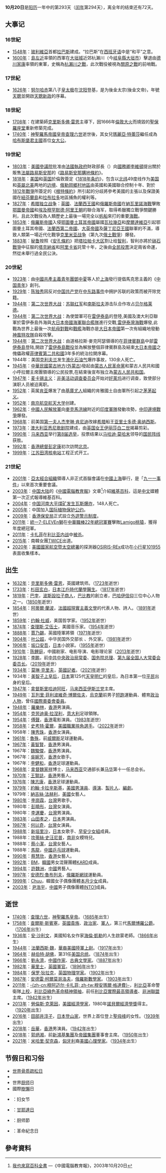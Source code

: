 {{DayInMonth|10}}

'''10月20日'''是[[阳历|阳历]]一年中的第293天（[[闰年|闰年]]第294天），离全年的结束还有72天。

== 大事记 ==
=== 16世紀 ===
* [[1548年|1548年]]：[[玻利維亞|玻利維亞]]首都[[拉巴斯|拉巴斯]]建成。“拉巴斯”在[[西班牙语|西班牙语]]中是“和平”之意。
* [[1600年|1600年]]：[[島左近|島左近]]率領的西軍在[[大垣城|大垣城]]近郊杭瀨川（今[[岐阜縣|岐阜縣]][[大垣市|大垣市]]）擊退由[[德川家康|德川家康]]率領的東軍，史稱為[[杭瀨川之戰|杭瀨川之戰]]，此次戰役被視為[[關原之戰|關原之戰]]的前哨戰。

=== 17世紀 ===
* [[1626年|1626年]]：[[愛新覺羅·努爾哈赤|努尔哈赤]]第八子[[愛新覺羅·皇太極|皇太极]]在[[沈阳|沈阳]]登基，是为後金太宗(後金文帝)，年號[[天聰|天聰]]並開啟[[天聰新政|天聰新政]]的序幕。

=== 18世紀 ===
* [[1708年|1708年]]：在建築師[[克里斯多佛·雷恩|克里斯多佛·雷恩]]主導下，因1666年[[倫敦大火|倫敦大火]]而燒毀的[[聖保羅座堂|聖保羅座堂]]重新修築完成。
* [[1740年|1740年]]：[[神聖羅馬帝國皇帝|神聖羅馬帝國皇帝]][[查理六世_(神聖羅馬帝國)|查理六世]]逝世後，其女兒[[瑪麗亞·特蕾莎|瑪麗亞·特蕾莎]]繼任成為[[哈布斯堡君主國|哈布斯堡君主國]]首位[[女大公|女大公]]。

=== 19世紀 ===
* [[1803年|1803年]]：[[美國參議院|美國參議院]]批准由[[執政府|法國執政府]]財政部長{{Link-en|巴貝馬霸侯爵|François Barbé-Marbois}}（{{lang|fr|marquis de Barbé-Marbois}}）向[[美國國務卿|國務卿]][[羅伯特·R·李維頓|李維頓]]提出關於販售[[法屬路易斯安那|法屬路易斯安那]]的《[[路易斯安那購地|路易斯安那購地條約]]》。
* [[1818年|1818年]]：[[美国|美国]]和[[英国|英国]]於倫敦簽定《[[1818年条约|1818年条约]]》，包含以[[北纬|北纬]]49度线作为[[美国|美国]]和[[英屬北美|英屬北美]]两地的[[美加邊境|边境]]、[[俄勒岡鄉村地區|俄勒岡鄉村地區]]由英國和美國聯合控制十年、對於[[1812年戰爭|1812年戰爭]]所簽定的《[[根特條約|根特條約]]》所引起的分歧將參考美國的主張以及保證美國在[[紐芬蘭島|紐芬蘭島]]和[[拉布拉多|拉布拉多]]地區捕魚的權利等。
* [[1827年|1827年]]：[[希腊独立战争|希腊独立战争]]：[[英國|英國]]、[[法蘭西王國|法蘭西王國]]和[[俄羅斯帝國|俄羅斯帝國]]在[[納瓦里諾海戰|納瓦里諾海戰]]擊敗[[鄂圖曼帝國|鄂圖曼帝國]]和[[埃及|埃及]][[穆罕默德·阿里王朝|穆罕默德·阿里王朝]]的聯合海军，取得希臘獨立戰爭關鍵勝利，且此次戰役為人類歷史上最後一場完全以[[帆船|帆船]]來打的重要[[海戰|海戰]]。
* [[1853年|1853年]]：[[俄羅斯帝國|俄羅斯帝國]]入侵[[鄂圖曼土耳其帝國|鄂圖曼土耳其帝國]]屬國[[瓦拉幾亞|瓦拉幾亞]]和[[摩爾達維亞|摩爾達維亞]]引起鄂圖曼土耳其帝國、[[法蘭西第二帝國|法蘭西第二帝國]]、[[大英帝國|大英帝國]]及[[薩丁尼亞王國|薩丁尼亞王國]]聯軍的不滿，導致人類第一場近代化戰爭[[克里米亚战争|克里米亚战争]]（第九次[[俄土戰爭|俄土戰爭]]）爆發。
* [[1883年|1883年]]：[[秘鲁|秘鲁]]按照《[[安孔條約|安孔條約]]》把[[塔拉帕卡大区|塔拉帕卡大区]]割让给[[智利|智利]]，智利亦將於[[硝石戰爭|硝石戰爭]]中征服的[[塔克納省|塔克納省]]和[[阿里卡省|阿里卡省]]託管十年，之後由[[全民投票|全民投票]]決定兩省命運，然從未舉行過全民公決。

=== 20世紀 ===
* [[1923年|1923年]]：由[[中國共產主義青年團|中國共產主義青年團]][[鄧中夏|鄧中夏]]等人於[[上海|上海]]發行提倡馬克思主義的《[[中国青年|中国青年]]》創刊。
* [[1929年|1929年]]：[[陈独秀|陈独秀]]因反对[[中国共产党|中国共产党]]在[[中东路事件|中东路事件]]中拥护苏联的政策而被开除党籍。
* [[1944年|1944年]]：[[第二次世界大战|第二次世界大战]]：[[苏联红军|苏联红军]]和[[南斯拉夫|南斯拉夫]]游击队合作攻占[[贝尔格莱德|贝尔格莱德]]。
* [[1944年|1944年]]：[[第二次世界大战|第二次世界大战]]：為使盟軍可在[[雷伊泰島|雷伊泰島]]的登陸,美國及澳大利亞聯軍於雷伊泰島外海與[[大日本帝國海軍|大日本帝國海軍]][[聯合艦隊|聯合艦隊]]進行交戰,[[雷伊泰灣海戰|雷伊泰灣海戰]]爆發,此戰為世界上最後一次[[航母對戰|航母對戰]]和[[戰艦|戰艦]]海戰亦是[[大日本帝國|大日本帝國]]第一次有組織地發動[[神風特攻隊|神風特攻隊]]自殺攻擊。
* [[1944年|1944年]]：[[第二次世界大战|第二次世界大战]]：由道格拉斯·麥克阿瑟領導的在[[菲律賓群島|菲律賓群島]]中部[[雷伊泰島|雷伊泰島]]登陆,開啟了[[雷伊泰島戰役|雷伊泰島戰役]]並為解放整個菲律賓群島及結束[[大日本帝國|大日本帝國]]之傀儡政權[[菲律賓第二共和國|菲律賓第二共和國]]3年多的統治拉開序幕。
* 1944年：美国[[克利夫兰|克利夫兰]]发生[[液化石油气|液化石油气]]爆炸事故，130余人死亡。
* [[1945年|1945年]]：[[中華民國|中華民國]][[蒙古地方|蒙古地方]]([[外蒙古|外蒙古]])發起由[[蒙古人民革命黨|蒙古人民革命黨]]和蒙古人民共和國小呼拉爾主席團領導的公民投票,在結束後宣布独立為[[蒙古人民共和国|蒙古人民共和国]]。
* [[1947年|1947年]]：[[麦卡锡主义|麦卡锡主义]]：[[非美活动调查委员会|非美活动调查委员会]]开始对[[好莱坞|好莱坞]]进行调查，致使部分演职人员被迫离职。
* [[1952年|1952年]]：英属[[肯亚|肯亚]]爆发了由[[基庫尤人|基庫尤人]]組織的肯雅國土自由軍所引起之[[茅茅起义|茅茅起义]]。
* [[1952年|1952年]]：[[南京航空航天大学|南京航空航天大学]]创建。
* [[1962年|1962年]]：[[中國人民解放軍|中國人民解放軍]]向[[麥克馬洪線|麥克馬洪線]]附近的[[印度軍隊|印度軍隊]]發動攻勢，[[中印邊境戰爭|中印邊境戰爭]]爆發。
* [[1968年|1968年]]：前美国[[第一夫人|第一夫人]][[杰奎琳·肯尼迪|杰奎琳·肯尼迪]]改嫁[[希腊|希腊]]船王[[亚里士多德·奥纳西斯|亚里士多德·奥纳西斯]]。
* [[1973年|1973年]]：[[澳大利亚|澳大利亚]][[悉尼歌剧院|悉尼歌剧院]]建成，由[[英国君主|英国女王]][[伊丽莎白二世|伊丽莎白二世]]揭幕剪彩。
* [[1990年|1990年]]：[[马来西亚|马来西亚]]举行[[1990年马来西亚大选|第8届选举]]，投票结果以[[马哈迪·莫哈末|马哈迪·莫哈末]]领导的[[國民陣線|国民阵线]]获胜。
* [[1992年|1992年]]：[[香港總督|香港總督]][[彭定康|彭定康]]初次訪問[[北京|北京]]。
* [[1999年|1999年]]：[[江苏|江苏]][[田湾核电站|田湾核电站]]工程正式开工。

=== 21世紀 ===
* [[2001年|2001年]]：[[亚洲太平洋经济合作组织|亞太經合組織]]領導人非正式首腦會議在[[中國|中國]][[上海|上海]]舉行，是「[[九一一袭击事件|九一一事件]]」以來首次重要會議。
*[[2003年|2003年]]：[[中国大陆|中国大陆]]的《[[中國電腦教育報|中國電腦教育報]]》文章<ref>[http://media.ccidnet.com/media/cce/540/04602.htm 我也來寫百科全書] {{WebCite|url=https://www.webcitation.org/6BjN2YLJB?url=http://media.ccidnet.com/media/cce/540/04602.htm |date=20121027163153 |dateformat=iso }}—《中國電腦教育報》，2003年10月20日</ref>介紹[[維基百科|維基百科]]，這是[[中文|中文]]媒體第一次正式報導維基百科。
* [[2004年|2004年]]：[[中国|中国]][[河南省|河南]][[河南大平矿难|大平煤矿发生瓦斯爆炸]]，148人死亡。
* [[2005年|2005年]]：中国加入[[国际植物保护公约|国际植物保护公约]]。
* [[2009年|2009年]]：[[香港|香港]][[保安局_(香港)|保安局]]正式設立[[外遊警示制度|外遊警示制度]]。
* [[2011年|2011年]]：[[統一7-ELEVEn獅|統一7-ELEVEn獅]]在[[2011年中華職棒總冠軍賽|中華職棒22年總冠軍賽]]擊敗[[Lamigo桃猿|Lamigo桃猿]]，獲得年度總冠軍。
* [[2011年|2011年]]：[[穆阿迈尔·卡扎菲|卡扎菲]]在[[利比亚内战_(2011年)|利比亚内战]]中[[穆阿迈尔·卡扎菲之死|被杀]]。
* [[2015年|2015年]]：南韓女團[[TWICE|TWICE]]出道。
* [[2020年|2020年]]：[[美國國家航空暨太空總署|美國國家航空暨太空總署]]的探測器[[OSIRIS-REx|OSIRIS-REx]]成功在[[小行星101955|小行星101955]]表面收集樣本。

== 出生 ==
* [[1632年|1632年]]：[[克里斯多佛·雷恩|克里斯多佛·雷恩]]，英國建筑师。（[[1723年|1723年]]逝世）
* [[1733年|1733年]]：[[杉田玄白|杉田玄白]]，[[日本|日本]][[江戶時代|江戶時代]][[蘭學|蘭學]][[醫生|醫生]]。（[[1817年|1817年]]逝世）
* [[1819年|1819年]]：[[巴孛|巴孛]]，[[波斯|波斯]][[設拉子|設拉子]][[商人|商人]]，[[巴比教|巴比教]]的創立者，[[巴哈伊信仰|巴哈伊信仰]]三位中心人物之一。（[[1850年|1850年]]逝世）
* [[1854年|1854年]]：[[阿蒂爾·蘭波|阿蒂爾·蘭波]]，[[法國|法國]][[超現實主義文學|超現實主義文學]]的代表人物、詩人。（[[1891年|1891年]]逝世）
* [[1859年|1859年]]：[[约翰·杜威|约翰·杜威]]，美国哲学家。（[[1952年|1952年]]逝世）
* [[1874年|1874年]]：[[查理斯·艾伍士|查理斯·艾伍士]]，美國音乐家。（[[1954年|1954年]]逝世）
* [[1888年|1888年]]：[[賈乃錫|賈乃錫]]，英國陸軍將領（[[1971年|1971年]]逝世）
* [[1904年|1904年]]：[[叶公超|叶公超]]，中华民国外交部长 、外交家。（[[1981年|1981年]]逝世）
* [[1906年|1906年]]：[[坂口安吾|坂口安吾]]，[[日本|日本]]小說家。（[[1955年|1955年]]逝世）
* [[1910年|1910年]]：[[陈鲤庭|陈鲤庭]]，中國剧家、电影导演、电影理论家（[[2013年|2013年]]逝世）
* [[1928年|1928年]]：[[李鹏|李鹏]]，前[[中国共产党中央政治局常务委员会|中共中央政治局常委]]、[[中华人民共和国国务院总理|国务院总理]]、[[第九届全国人民代表大会常务委员会|第九届]][[全国人民代表大会常务委员会委员长|全国人大常委会委员长]]。（[[2019年|2019年]]逝世）
* [[1934年|1934年]]：[[莫琳·克里夫|莫琳·克里夫]]，[[英國|英國]][[記者|記者]]。（[[2021年|2021年]]逝世）
* 1934年：[[美智子上皇后|美智子上皇后]]，[[日本|日本]]第125代[[天皇|天皇]][[明仁|明仁]]的皇后，為日本第一位[[平民|平民]]出身的皇后。
* [[1947年|1947年]]：[[拿督斯里|拿督斯里]][[哈迪阿旺|哈迪阿旺]]，[[马来西亚|马来西亚]][[马来西亚伊斯兰党|伊斯兰党]]主席。
* [[1949年|1949年]]：[[瓦列里·菲利波維奇·博爾佐夫|瓦列里·菲利波維奇·博爾佐夫]]，[[烏克蘭|烏克蘭]]前男子[[短跑|短跑]]運動員、體育[[政治人物|政治人物]]，曾任[[國際奧林匹克委員會|國際奧委會委員]]。
* [[1948年|1948年]]：[[羅樂林|羅樂林]]，[[香港|香港]]男演員。
* [[1954年|1954年]]：[[克劳迪奥·拉涅利|克劳迪奥·拉涅利]]，[[意大利|意大利]]足球領隊。
* [[1954年|1954年]]：[[傅聲|傅聲]]，[[香港|香港]]電影演員。（[[1983年|1983年]]逝世）
* [[1958年|1958年]]：[[史考特·霍爾|史考特·霍爾]]，[[美國|美國]][[職業摔角|職業摔角選手]]。（[[2022年|2022年]]逝世）
* 1958年：[[陳秀珠_(香港)|陳秀珠]]，[[香港|香港]]女演員。
* [[1961年|1961年]]：[[伊恩·拉什|魯殊]]，前[[威爾斯|威爾斯]]足球運動員。
* [[1967年|1967年]]：[[黃智賢_(香港)|黃智賢]]，[[香港|香港]]男演員。
* 1967年：[[魏駿傑|魏駿傑]]，[[香港|香港]]男演員。
* 1967年：[[吳婉芳|吳婉芳]]，[[香港|香港]]女歌手。
* 1967年：[[李健和|李健和]]，[[香港|香港]]足球運動員。
* [[1968年|1968年]]：[[拿督|拿督]][[魏家祥|魏家祥]]博士，[[马来西亚|马来西亚]]交通部长兼[[馬來西亞華人公會|马华]]第十一任总会长。
* [[1970年|1970年]]：[[王賢誌|王賢誌]]，[[香港|香港]]男藝人。
* [[1976年|1976年]]：[[陳志康|陳志康]]，[[香港|香港]]足球運動員。
* [[1979年|1979年]]：[[約翰·卡拉辛斯基|約翰·卡拉辛斯基]]，[[美國|美國]][[男演員|男演員]]、[[導演|導演]]、[[製片人|製片人]]、[[編劇|編劇]]。
* 1979年：[[納吉絲·法赫利|納吉絲·法赫利]]，[[美國|美國]]女藝人。
* [[1980年|1980年]]：[[李崗霖|李崗霖]]，[[台灣|台灣]]男歌手。
* 1980年：[[彭曉彤|彭曉彤]]，[[台灣|台灣]]女演員。
* 1980年：[[李運慶|李運慶]]，[[台灣|台灣]]男演員。
* [[1983年|1983年]]：[[山田孝之|山田孝之]]，[[日本|日本]]男演員。
* [[1987年|1987年]]：[[何以奇|何以奇]]，[[台灣|台灣]]女演員。
* [[1988年|1988年]]：[[新垣里沙|新垣里沙]]，[[日本|日本]]女歌手、[[早安少女組|早安少女組]]成員。
* 1988年：[[坎蒂絲·史汪尼普|坎蒂絲·史汪尼普]]，[[南非|南非]]女模特兒。
* 1988年：[[蔡小潔|蔡小潔]]，[[台灣|台灣]]女藝人。
* 1988年：[[马龙_(乒乓球运动员)|馬龍]]，[[中國|中國]][[乒乓球|乒乓球]]運動員。
* [[1990年|1990年]]：[[蔡慧欣|蔡慧欣]]，[[香港|香港]]女藝人。
* [[1992年|1992年]]：[[BM_(韓國男歌手)|BM]]，[[大韩民国|韓國]]男女混聲團體[[KARD|KARD]]成員。
* [[1994年|1994年]]：[[許魏洲|許魏洲]]，[[中國|中國]]男藝人。
* [[1997年|1997年]]：[[安德烈·魯布列夫_(網球運動員)|安德烈·魯布列夫]]，[[俄羅斯|俄羅斯]][[網球|網球]]運動員。
* [[1999年|1999年]]：[[Chuu|Chuu]]，韓國女子偶像團體[[本月少女|本月少女]]成員。
* [[2003年|2003年]]：[[尹浩宇|尹浩宇]]，[[中國|中國]]男子偶像團體[[INTO1|INTO1]]成員。

== 逝世 ==
* [[1740年|1740年]]：[[查理六世_(神聖羅馬帝國)|查理六世]]，[[神聖羅馬皇帝|神聖羅馬皇帝]]。（[[1685年|1685年]]出生）
* [[1758年|1758年]]：[[第三代馬爾博羅公爵查爾斯·斯賓塞|查爾斯·斯賓塞]]，[[英國|英國]][[貴族|貴族]]、[[政治家|政治家]]、[[軍人|軍人]]，第三代[[馬爾博羅公爵|馬爾博羅公爵]]。（[[1706年|1706年]]出生）
* [[1936年|1936年]]：[[安·沙利文|安·沙利文]]，美國知名女作家[[海倫·凱勒|海倫·凱勒]]的人生啟蒙老師。（[[1866年|1866年]]出生）
* [[1944年|1944年]]：[[法蘭西斯·魏|法蘭西斯·魏]]，[[華裔美國人|華裔美國]][[美國陸軍|陸軍]][[上尉|上尉]]。（[[1917年|1917年]]出生）
* [[1964年|1964年]]：[[赫伯特·胡佛|赫伯特·胡佛]]，第31任[[美国总统|美国总统]]。（[[1874年|1874年]]出生）
* [[1966年|1966年]]：[[劉永濟_(1887年)|劉永濟]]，[[中國|中國]][[作家|作家]]、[[古典文學|古典文學家]]。（[[1887年|1887年]]出生）
* [[1982年|1982年]]：[[華里士|華里士]]，[[英國|英國]][[軍官|軍官]]。（[[1896年|1896年]]出生）
* [[1984年|1984年]]：[[保罗·狄拉克|保罗·狄拉克]]，[[英国|英国]][[物理学家|物理学家]]。（[[1902年|1902年]]出生）
* [[1987年|1987年]]：[[安德雷·柯爾莫哥洛夫|安德雷·柯爾莫哥洛夫]]，[[俄羅斯|俄羅斯]][[數學家|數學家]]。（[[1903年|1903年]]出生）
* [[2011年|2011年]]：[[穆阿迈尔·卡扎菲|-{zh-cn:穆阿迈尔·卡扎菲; zh-tw:穆安瑪爾·格達費}-]]，[[利比亞|利比亞]]革命警衛隊[[上校|上校]]，[[利比亞綠色革命|利比亞綠色革命]][[精神領袖|精神領袖]]，前任[[利比亞國家元首列表|利比亞實際最高領導者]]、[[非洲聯盟|非洲聯盟]]主席。（[[1942年|1942年]]出生）
* [[2013年|2013年]]：[[勞倫斯·克萊因|勞倫斯·克萊因]]，[[美國|美國]][[經濟學家|經濟學家]]，1980年[[諾貝爾經濟學獎|諾貝爾經濟學獎]]得主。（[[1920年|1920年]]出生）
* [[2016年|2016年]]：[[田部井淳子|田部井淳子]]，[[日本|日本]][[登山家|登山家]]，世界上首位登上[[聖母峰|聖母峰]]的女性。（[[1939年|1939年]]出生）
* [[2018年|2018年]]：[[岳華|岳華]]，[[香港|香港]]男演員。（[[1942年|1942年]]出生）
* [[2018年|2018年]]：[[郭炳湘|郭炳湘]]，前[[新鴻基公司|新鴻基集團]]及[[帝國集團|帝國集團]]董事會主席。（[[1950年|1950年]]出生）
* [[2021年|2021年]]：[[米哈里·契克森|米哈里·契克森]]，[[匈牙利|匈牙利]]裔[[美國|美國]][[心理學家|心理學家]]。（[[1934年|1934年]]出生）

== 节假日和习俗 ==
* [[世界骨质疏松日|世界骨质疏松日]]
* {{le|世界統計日|World Statistics Day}}
* 世界[[厨师|厨师]]日
* 國際[[樹懶|樹懶]]日
* {{VIE}}：妇女节
* {{KEN}}：[[乔莫·肯雅塔|甘耶達日]]
* {{ROC}}：厨师節
* {{GUA}}：革命紀念日

==參考資料==
{{reflist}}
{{commonscat|20 October}}
{{月份}}
